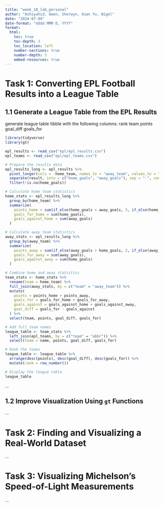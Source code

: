 ---
title: "week_10_lab_personal"
author: "Ashsyahid, Owen, Sherwyn, Xuan Yu, Nigel"
date: "2024-07-09"
date-format: "dddd MMM D, YYYY"
format:
  html:
    toc: true
    toc-depth: 3
    toc_location: left
    number-sections: true
    number-depth: 3
    embed-resources: true
---

# Task 1: Converting EPL Football Results into a League Table

## 1.1 Generate a League Table from the EPL Results

generate league table tibble with the following columns:
rank team                    points goal_diff goals_for

```{r}
library(tidyverse)
library(gt)
```

```{r}
epl_results <- read_csv("epl/epl_results.csv")
epl_teams <- read_csv("epl/epl_teams.csv")
```

```{r}
# Prepare the results data
epl_results_long <- epl_results %>%
  pivot_longer(cols = -home_team, names_to = "away_team", values_to = "result") %>%
  separate(result, into = c("home_goals", "away_goals"), sep = "-", convert = TRUE) %>%
  filter(!is.na(home_goals))
```

```{r}
# Calculate home team statistics
home_stats <- epl_results_long %>%
  group_by(home_team) %>%
  summarize(
    points_home = sum(if_else(home_goals > away_goals, 3, if_else(home_goals == away_goals, 1, 0))),
    goals_for_home = sum(home_goals),
    goals_against_home = sum(away_goals)
  )
```

```{r}
# Calculate away team statistics
away_stats <- epl_results_long %>%
  group_by(away_team) %>%
  summarize(
    points_away = sum(if_else(away_goals > home_goals, 3, if_else(away_goals == home_goals, 1, 0))),
    goals_for_away = sum(away_goals),
    goals_against_away = sum(home_goals)
  )
```

```{r}
# Combine home and away statistics
team_stats <- home_stats %>%
  rename(team = home_team) %>%
  full_join(away_stats, by = c("team" = "away_team")) %>%
  mutate(
    points = points_home + points_away,
    goals_for = goals_for_home + goals_for_away,
    goals_against = goals_against_home + goals_against_away,
    goal_diff = goals_for - goals_against
  ) %>%
  select(team, points, goal_diff, goals_for)
```

```{r}
# Add full team names
league_table <- team_stats %>%
  left_join(epl_teams, by = c("team" = "abbr")) %>%
  select(team = name, points, goal_diff, goals_for)
```

```{r}
# Rank the teams
league_table <- league_table %>%
  arrange(desc(points), desc(goal_diff), desc(goals_for)) %>%
  mutate(rank = row_number())
```

```{r}
# Display the league table
league_table
```
...

## 1.2 Improve Visualization Using `gt` Functions

...

# Task 2: Finding and Visualizing a Real-World Dataset

...

# Task 3: Visualizing Michelson’s Speed-of-Light Measurements

...